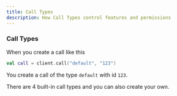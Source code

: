```yaml
---
title: Call Types
description: How Call Types control features and permissions
---
```



### Call Types

When you create a call like this

```kotlin
val call = client.call("default", "123")
```

You create a call of the type `default` with id `123`.

There are 4 built-in call types and you can also create your own.

<CallTypesPage />
